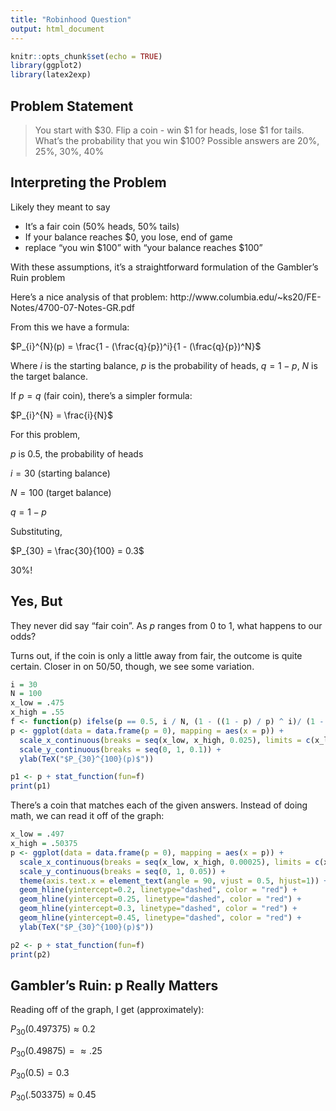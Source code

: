 ```yaml
---
title: "Robinhood Question"
output: html_document
---
```


```r
knitr::opts_chunk$set(echo = TRUE)
library(ggplot2)
library(latex2exp)
```

## Problem Statement
> You start with $30. Flip a coin - win $1 for heads, lose $1 for tails. What's the probability that you win $100?
> Possible answers are 20%, 25%, 30%, 40%

## Interpreting the Problem
Likely they meant to say

* It's a fair coin (50% heads, 50% tails)
* If your balance reaches $0, you lose, end of game
* replace "you win $100" with "your balance reaches $100"

With these assumptions, it's a straightforward formulation of the Gambler's Ruin problem

Here's a nice analysis of that problem: 
http://www.columbia.edu/~ks20/FE-Notes/4700-07-Notes-GR.pdf

From this we have a formula:

$P_{i}^{N}(p) = \frac{1 - (\frac{q}{p})^i}{1 - (\frac{q}{p})^N}$

Where $i$ is the starting balance, $p$ is the probability of heads, $q = 1 - p$, $N$ is the target balance.

If $p = q$ (fair coin), there's a simpler formula:

$P_{i}^{N} = \frac{i}{N}$

For this problem,

$p$ is 0.5, the probability of heads

$i = 30$ (starting balance)

$N = 100$ (target balance)

$q = 1 - p$

Substituting,

$P_{30} = \frac{30}{100} = 0.3$

30%!

## Yes, But

They never did say "fair coin". As $p$ ranges from 0 to 1, what happens to our odds?

Turns out, if the coin is only a little away from fair, the outcome is quite certain. Closer in on 50/50, though, we see some variation.

```r
i = 30
N = 100
x_low = .475
x_high = .55
f <- function(p) ifelse(p == 0.5, i / N, (1 - ((1 - p) / p) ^ i)/ (1 - ((1 - p) / p) ^ N))
p <- ggplot(data = data.frame(p = 0), mapping = aes(x = p)) +
  scale_x_continuous(breaks = seq(x_low, x_high, 0.025), limits = c(x_low, x_high)) +
  scale_y_continuous(breaks = seq(0, 1, 0.1)) +
  ylab(TeX("$P_{30}^{100}(p)$")) 

p1 <- p + stat_function(fun=f)
print(p1)
```

There's a coin that matches each of the given answers. Instead of doing math, we can read it off of the graph:
```r
x_low = .497
x_high = .50375
p <- ggplot(data = data.frame(p = 0), mapping = aes(x = p)) +
  scale_x_continuous(breaks = seq(x_low, x_high, 0.00025), limits = c(x_low, x_high)) +
  scale_y_continuous(breaks = seq(0, 1, 0.05)) +
  theme(axis.text.x = element_text(angle = 90, vjust = 0.5, hjust=1)) +
  geom_hline(yintercept=0.2, linetype="dashed", color = "red") +
  geom_hline(yintercept=0.25, linetype="dashed", color = "red") +
  geom_hline(yintercept=0.3, linetype="dashed", color = "red") +
  geom_hline(yintercept=0.45, linetype="dashed", color = "red") +
  ylab(TeX("$P_{30}^{100}(p)$")) 

p2 <- p + stat_function(fun=f)
print(p2)
```

## Gambler's Ruin: p Really Matters
Reading off of the graph, I get (approximately):

$P_{30}(0.497375) \approx 0.2$

$P_{30}(0.49875) = \approx.25$

$P_{30}(0.5) = 0.3$

$P_{30}(.503375) \approx 0.45$
